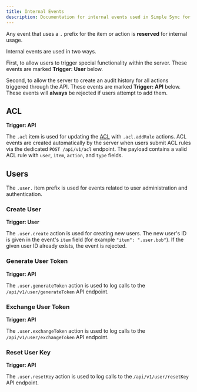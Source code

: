 ```yaml
---
title: Internal Events
description: Documentation for internal events used in Simple Sync for special functionality and audit trails.
---
```


Any event that uses a `.` prefix for the item or action is **reserved** for internal usage.

Internal events are used in two ways.

First, to allow users to trigger special functionality within the server. These events are marked **Trigger: User** below.

Second, to allow the server to create an audit history for all actions triggered through the API. These events are marked **Trigger: API** below. These events will **always** be rejected if users attempt to add them.

## ACL

**Trigger: API**

The `.acl` item is used for updating the [ACL](/simple-sync/acl) with `.acl.addRule` actions. ACL events are created automatically by the server when users submit ACL rules via the dedicated `POST /api/v1/acl` endpoint. The payload contains a valid ACL rule with `user`, `item`, `action`, and `type` fields.

## Users

The `.user.` item prefix is used for events related to user administration and authentication.

### Create User

**Trigger: User**

The `.user.create` action is used for creating new users. The new user's ID is given in the event's `item` field (for example `"item": ".user.bob"`). If the given user ID already exists, the event is rejected.

### Generate User Token

**Trigger: API**

The `.user.generateToken` action is used to log calls to the `/api/v1/user/generateToken` API endpoint. 

### Exchange User Token

**Trigger: API**

The `.user.exchangeToken` action is used to log calls to the `/api/v1/user/exchangeToken` API endpoint. 

### Reset User Key

**Trigger: API**

The `.user.resetKey` action is used to log calls to the `/api/v1/user/resetKey` API endpoint. 
